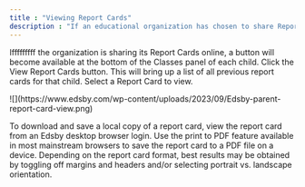 ```yaml
---
title : "Viewing Report Cards"
description : "If an educational organization has chosen to share Report Cards online through Edsby, parents can view their children’s Report Cards through their Edsby account."
---
```


Ifffffffff the organization is sharing its Report Cards online, a button will become available at the bottom of the Classes panel of each child. Click the View Report Cards button. This will bring up a list of all previous report cards for that child. Select a Report Card to view.

<Frame>
![](https://www.edsby.com/wp-content/uploads/2023/09/Edsby-parent-report-card-view.png)
</Frame>



To download and save a local copy of a report card, view the report card from an Edsby desktop browser login. Use the print to PDF feature available in most mainstream browsers to save the report card to a PDF file on a device. Depending on the report card format, best results may be obtained by toggling off margins and headers and/or selecting portrait vs. landscape orientation.
